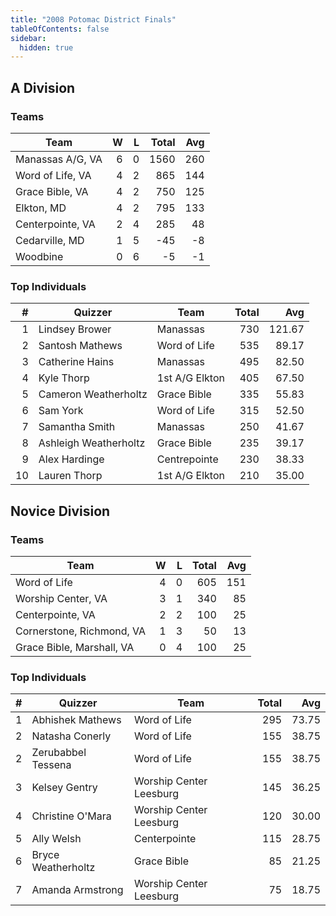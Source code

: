 ```yaml
---
title: "2008 Potomac District Finals"
tableOfContents: false
sidebar:
  hidden: true
---
```


## A Division

### Teams

| Team             |    W |    L | Total |  Avg |
| ---------------- | ---: | ---: | ----: | ---: |
| Manassas A/G, VA |    6 |    0 |  1560 |  260 |
| Word of Life, VA |    4 |    2 |   865 |  144 |
| Grace Bible, VA  |    4 |    2 |   750 |  125 |
| Elkton, MD       |    4 |    2 |   795 |  133 |
| Centerpointe, VA |    2 |    4 |   285 |   48 |
| Cedarville, MD   |    1 |    5 |   -45 |   -8 |
| Woodbine         |    0 |    6 |    -5 |   -1 |

### Top Individuals

|    # | Quizzer               | Team           | Total |    Avg |
| ---: | --------------------- | -------------- | ----: | -----: |
|    1 | Lindsey Brower        | Manassas       |   730 | 121.67 |
|    2 | Santosh Mathews       | Word of Life   |   535 |  89.17 |
|    3 | Catherine Hains       | Manassas       |   495 |  82.50 |
|    4 | Kyle Thorp            | 1st A/G Elkton |   405 |  67.50 |
|    5 | Cameron Weatherholtz  | Grace Bible    |   335 |  55.83 |
|    6 | Sam York              | Word of Life   |   315 |  52.50 |
|    7 | Samantha Smith        | Manassas       |   250 |  41.67 |
|    8 | Ashleigh Weatherholtz | Grace Bible    |   235 |  39.17 |
|    9 | Alex Hardinge         | Centrepointe   |   230 |  38.33 |
|   10 | Lauren Thorp          | 1st A/G Elkton |   210 |  35.00 |

## Novice Division

### Teams

| Team                      |    W |    L | Total |  Avg |
| ------------------------- | ---: | ---: | ----: | ---: |
| Word of Life              |    4 |    0 |   605 |  151 |
| Worship Center, VA        |    3 |    1 |   340 |   85 |
| Centerpointe, VA          |    2 |    2 |   100 |   25 |
| Cornerstone, Richmond, VA |    1 |    3 |    50 |   13 |
| Grace Bible, Marshall, VA |    0 |    4 |   100 |   25 |

### Top Individuals

|    # | Quizzer            | Team                    | Total |   Avg |
| ---: | ------------------ | ----------------------- | ----: | ----: |
|    1 | Abhishek Mathews   | Word of Life            |   295 | 73.75 |
|    2 | Natasha Conerly    | Word of Life            |   155 | 38.75 |
|    2 | Zerubabbel Tessena | Word of Life            |   155 | 38.75 |
|    3 | Kelsey Gentry      | Worship Center Leesburg |   145 | 36.25 |
|    4 | Christine O'Mara   | Worship Center Leesburg |   120 | 30.00 |
|    5 | Ally Welsh         | Centerpointe            |   115 | 28.75 |
|    6 | Bryce Weatherholtz | Grace Bible             |    85 | 21.25 |
|    7 | Amanda Armstrong   | Worship Center Leesburg |    75 | 18.75 |


